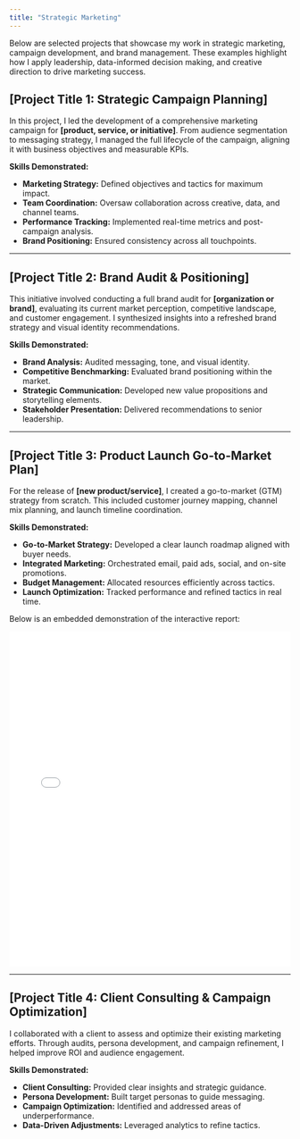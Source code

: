 ---
title: "Strategic Marketing"
---

Below are selected projects that showcase my work in strategic marketing, campaign development, and brand management. These examples highlight how I apply leadership, data-informed decision making, and creative direction to drive marketing success.

## [Project Title 1: Strategic Campaign Planning]

In this project, I led the development of a comprehensive marketing campaign for **[product, service, or initiative]**. From audience segmentation to messaging strategy, I managed the full lifecycle of the campaign, aligning it with business objectives and measurable KPIs.

**Skills Demonstrated:**

- **Marketing Strategy:** Defined objectives and tactics for maximum impact.
- **Team Coordination:** Oversaw collaboration across creative, data, and channel teams.
- **Performance Tracking:** Implemented real-time metrics and post-campaign analysis.
- **Brand Positioning:** Ensured consistency across all touchpoints.

---

## [Project Title 2: Brand Audit & Positioning]

This initiative involved conducting a full brand audit for **[organization or brand]**, evaluating its current market perception, competitive landscape, and customer engagement. I synthesized insights into a refreshed brand strategy and visual identity recommendations.

**Skills Demonstrated:**

- **Brand Analysis:** Audited messaging, tone, and visual identity.
- **Competitive Benchmarking:** Evaluated brand positioning within the market.
- **Strategic Communication:** Developed new value propositions and storytelling elements.
- **Stakeholder Presentation:** Delivered recommendations to senior leadership.

---

## [Project Title 3: Product Launch Go-to-Market Plan]

For the release of **[new product/service]**, I created a go-to-market (GTM) strategy from scratch. This included customer journey mapping, channel mix planning, and launch timeline coordination.

**Skills Demonstrated:**

- **Go-to-Market Strategy:** Developed a clear launch roadmap aligned with buyer needs.
- **Integrated Marketing:** Orchestrated email, paid ads, social, and on-site promotions.
- **Budget Management:** Allocated resources efficiently across tactics.
- **Launch Optimization:** Tracked performance and refined tactics in real time.

Below is an embedded demonstration of the interactive report:


<iframe src="data/TRI SEO Comparison.html" width="100%" height="600px" style="border: none;"></iframe>

---

## [Project Title 4: Client Consulting & Campaign Optimization]

I collaborated with a client to assess and optimize their existing marketing efforts. Through audits, persona development, and campaign refinement, I helped improve ROI and audience engagement.

**Skills Demonstrated:**

- **Client Consulting:** Provided clear insights and strategic guidance.
- **Persona Development:** Built target personas to guide messaging.
- **Campaign Optimization:** Identified and addressed areas of underperformance.
- **Data-Driven Adjustments:** Leveraged analytics to refine tactics.